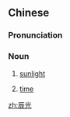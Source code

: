 ==Chinese==
{{zh-forms}}

===Pronunciation===
{{zh-pron
|m=chénguāng
|w=3zen kuaan
|cat=n
}}

===Noun===
{{zh-noun}}

# {{lb|zh|rare}} [[sunlight]]
# {{lb|zh|Wu}} [[time]]
#: {{zh-x|啥 辰光|what '''time''', when|SH|tr=2sa+3zen kuaan}}

[[zh:辰光]]